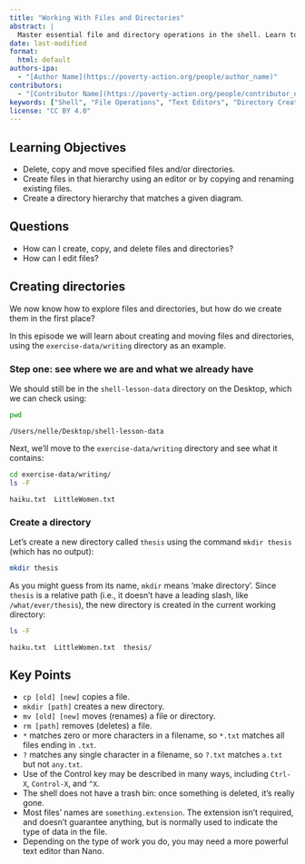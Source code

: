 ```yaml
---
title: "Working With Files and Directories"
abstract: |
  Master essential file and directory operations in the shell. Learn to create, copy, move, and delete files and directories. Discover text editors for the command line and understand how to organize your filesystem efficiently.
date: last-modified
format:
  html: default
authors-ipa:
  - "[Author Name](https://poverty-action.org/people/author_name)"
contributors:
  - "[Contributor Name](https://poverty-action.org/people/contributor_name)"
keywords: ["Shell", "File Operations", "Text Editors", "Directory Creation", "Command Line", "Tutorial"]
license: "CC BY 4.0"
---
```


::: {.callout-note}

## Learning Objectives

- Delete, copy and move specified files and/or directories.
- Create files in that hierarchy using an editor or by copying and renaming existing files.
- Create a directory hierarchy that matches a given diagram.

## Questions

- How can I create, copy, and delete files and directories?
- How can I edit files?
:::

## Creating directories

We now know how to explore files and directories,
but how do we create them in the first place?

In this episode we will learn about creating and moving files and directories,
using the `exercise-data/writing` directory as an example.

### Step one: see where we are and what we already have

We should still be in the `shell-lesson-data` directory on the Desktop,
which we can check using:

```bash
pwd
```

```output
/Users/nelle/Desktop/shell-lesson-data
```

Next, we'll move to the `exercise-data/writing` directory and see what it contains:

```bash
cd exercise-data/writing/
ls -F
```

```output
haiku.txt  LittleWomen.txt
```

### Create a directory

Let's create a new directory called `thesis` using the command `mkdir thesis`
(which has no output):

```bash
mkdir thesis
```

As you might guess from its name,
`mkdir` means 'make directory'.
Since `thesis` is a relative path
(i.e., it doesn't have a leading slash, like `/what/ever/thesis`),
the new directory is created in the current working directory:

```bash
ls -F
```

```output
haiku.txt  LittleWomen.txt  thesis/
```

## Key Points

- `cp [old] [new]` copies a file.
- `mkdir [path]` creates a new directory.
- `mv [old] [new]` moves (renames) a file or directory.
- `rm [path]` removes (deletes) a file.
- `*` matches zero or more characters in a filename, so `*.txt` matches all files ending in `.txt`.
- `?` matches any single character in a filename, so `?.txt` matches `a.txt` but not `any.txt`.
- Use of the Control key may be described in many ways, including `Ctrl-X`, `Control-X`, and `^X`.
- The shell does not have a trash bin: once something is deleted, it's really gone.
- Most files' names are `something.extension`. The extension isn't required, and doesn't guarantee anything, but is normally used to indicate the type of data in the file.
- Depending on the type of work you do, you may need a more powerful text editor than Nano.
